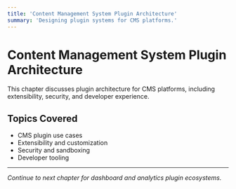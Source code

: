 ```yaml
---
title: 'Content Management System Plugin Architecture'
summary: 'Designing plugin systems for CMS platforms.'
---
```


# Content Management System Plugin Architecture

This chapter discusses plugin architecture for CMS platforms, including extensibility, security, and developer experience.

## Topics Covered

- CMS plugin use cases
- Extensibility and customization
- Security and sandboxing
- Developer tooling

---

_Continue to next chapter for dashboard and analytics plugin ecosystems._
